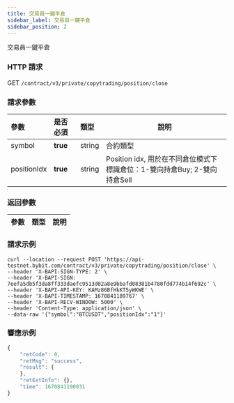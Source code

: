 ```yaml
---
title: 交易員一鍵平倉
sidebar_label: 交易員一鍵平倉
sidebar_position: 2
---
```

交易員一鍵平倉

### HTTP 請求
GET `/contract/v3/private/copytrading/position/close`

### 請求參數
| 參數 | 是否必須 | 類型 | 說明|
|:----- |:-------|:-----|------ |
|symbol |**true** |string |合約類型 |
|positionIdx |**true** |string |Position idx, 用於在不同倉位模式下標識倉位：1-雙向持倉Buy; 2-雙向持倉Sell|


### 返回參數
| 參數 | 類型 | 說明|
|:----- |:-----|----- |

### 請求示例

<Tabs>
<TabItem value="console" label="Console">

```http
curl --location --request POST 'https://api-testnet.bybit.com/contract/v3/private/copytrading/position/close' \
--header 'X-BAPI-SIGN-TYPE: 2' \
--header 'X-BAPI-SIGN: 7eefa5db5f3da8ff333daefc9513d02a8e9bbafd08381b4780fdd774b14f692c' \
--header 'X-BAPI-API-KEY: KAMz86BfHkKT5yWKWE' \
--header 'X-BAPI-TIMESTAMP: 1670841189767' \
--header 'X-BAPI-RECV-WINDOW: 5000' \
--header 'Content-Type: application/json' \
--data-raw '{"symbol":"BTCUSDT","positionIdx":"1"}'
```

</TabItem>
</Tabs>

### 響應示例

<Tabs>
<TabItem value="js linear" label="linear">

```javascript
{
    "retCode": 0,
    "retMsg": "success",
    "result": {
    },
    "retExtInfo": {},
    "time": 1670841190031
}
```
</TabItem>
</Tabs>
